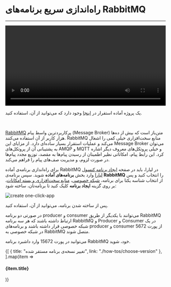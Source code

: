 
<Layout>

# راه‌اندازی سریع برنامه‌های RabbitMQ
<hr className="mb-2" />

<video
  src="https://files.liara.ir/liara/rabbitmq/rabbitmq.mp4"
  controls="controls"
  className="block w-full"
  width="100%"
/>
<div className="h-2" />

<Alert variant="success">
<p>
یک پروژه آماده استقرار در <a href="https://github.com/liara-cloud/rabbitmq-getting-started.git" className="blue-link">اینجا</a> وجود دارد که می‌توانید از آن، استفاده کنید.
</p>
</Alert>

<br />

<a href="https://www.rabbitmq.com/" className="blue-link">RabbitMQ</a> پرکاربردترین واسط پیام (Message Broker) متن‌باز است که بیش از ده‌ها هزار کاربر از آن استفاده می‌کنند. RabbitMQ منابع سخت‌افزاری خیلی کمی را اشغال می‌کند و عملیات استقرار بسیار ساده‌ای دارد. از مزایای این Message Broker می‌توان به پشتیبانی آن از پروتکل‌های AMQP و MQTT و خیلی پروتکل‌های معروف دیگر اشاره کرد. این رابط پیام، امکاناتی نظیر اطمینان از رسیدن پیام‌ها به مقصد، توزیع مجدد پیام‌ها در صورت لزوم، و مدیریت صف‌های پیام را فراهم می‌کند.


<div className="h-4" />

برای راه‌اندازی برنامه‌ی آماده RabbitMQ در لیارا، باید در صفحه <a href="https://console.liara.ir/apps/create" className="blue-link">ایجاد برنامه‌ کنسول لیارا</a> وارد بخش <b>برنامه‌های آماده</b> شوید.
سپس برنامه‌ی <b>RabbitMQ</b> 
را انتخاب کنید و پس از انتخاب شناسه یکتا برای برنامه، <a href="/paas/details/private-network" className="blue-link">شبکه خصوصی</a>، <a href="/paas/details/plans/about" className="blue-link">منابع سخت‌افزاری و بسته امکانات</a>، بر روی گزینه <b>ایجاد برنامه</b> کلیک کنید تا برنامه‌تان، ساخته شود:
<div className="h-4" />
<img src="https://files.liara.ir/docs/rabbitmq/rabbitmq.gif" alt="create one-click-app" />


<div className="h-4" />

پس از ساخته شدن برنامه، می‌توانید از آن، استفاده کنید.
<div className="h-2" />
<Alert variant="warning">
<p>
در صورتی دو برنامه producer و consumer می‌توانند با یکدیگر از طریق RabbitMQ ارتباط داشته باشند که هر سه برنامه RabbitMQ و Producer و Consumer در یک شبکه خصوصی قرار داشته باشند و برنامه‌های producer و consumer از پورت 5672 در شبکه خصوصی به RabbitMQ متصل شوند.
</p>
</Alert>
<Alert variant="info">
<p>
می‌توانید در پورت <Important>15672</Important> وارد داشبرد برنامه RabbitMQ خود، شوید.
</p>
</Alert>

<Section id="see-also" title="همچنین بخوانید:" />

<div className='h-2' />
<div className="grid md:grid-cols-1 gap-4">
            {[
      {
        title: "تغییر نسخه‌ی برنامه مستقر شده",
        link: "./how-tos/choose-version"
      },
  ].map(item =>
    <Link href={item.link}>
    <Card className="flex cursor-pointer w-full items-center justify-between">
        <div className="flex items-center gap-3">
        <h4>
            {item.title}
        </h4>
        </div>
        <GoArrowLeft className="ml-1" />
    </Card>
    </Link>
            )}
</div>



</Layout>